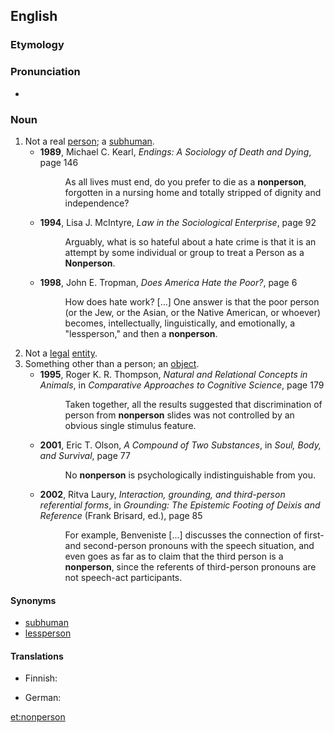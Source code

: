 ==English==

===Etymology===
{{prefix|non|person}}

===Pronunciation===
* {{IPA|/ˈnɒnpɜː(r)sən/}}

===Noun===
{{en-noun|s|nonpeople}}

# Not a real [[person]]; a [[subhuman]].
#*'''1989''', Michael C. Kearl, ''Endings: A Sociology of Death and Dying'', page 146
#*:As all lives must end, do you prefer to die as a '''nonperson''', forgotten in a nursing home and totally stripped of dignity and independence?
#*'''1994''', Lisa J. McIntyre, ''Law in the Sociological Enterprise'', page 92
#*:Arguably, what is so hateful about a hate crime is that it is an attempt by some individual or group to treat a Person as a '''Nonperson'''.
#*'''1998''', John E. Tropman, ''Does America Hate the Poor?'', page 6
#*:How does hate work? [...] One answer is that the poor person (or the Jew, or the Asian, or the Native American, or whoever) becomes, intellectually, linguistically, and emotionally, a "lessperson," and then a '''nonperson'''.
# Not a [[legal]] [[entity]].
# Something other than a person; an [[object]].
#*'''1995''', Roger K. R. Thompson, ''Natural and Relational Concepts in Animals'', in ''Comparative Approaches to Cognitive Science'', page 179
#*:Taken together, all the results suggested that discrimination of person from '''nonperson''' slides was not controlled by an obvious single stimulus feature.
#*'''2001''', Eric T. Olson, ''A Compound of Two Substances'', in ''Soul, Body, and Survival'', page 77
#*:No '''nonperson''' is psychologically indistinguishable from you.
#*'''2002''', Ritva Laury, ''Interaction, grounding, and third-person referential forms'', in ''Grounding: The Epistemic Footing of Deixis and Reference'' (Frank Brisard, ed.), page 85
#*:For example, Benveniste [...] discusses the connection of first- and second-person pronouns with the speech situation, and even goes as far as to claim that the third person is a '''nonperson''', since the referents of third-person pronouns are not speech-act participants.

====Synonyms====
* [[subhuman]]
* [[lessperson]]

====Translations====
{{trans-top|not a real person; a subhuman}}
* Finnish: {{t-|fi|epähenkilö}}
{{trans-mid}}
* German: {{t-|de|Unperson|f}}
{{trans-bottom}}

[[et:nonperson]]